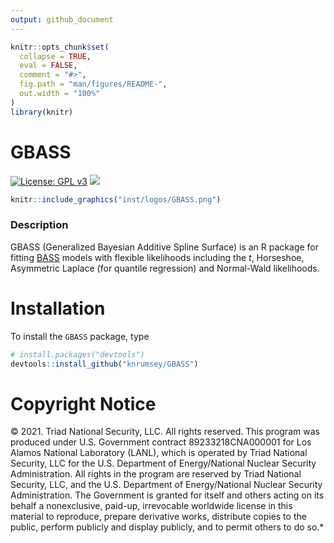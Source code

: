```yaml
---
output: github_document
---
```


<!-- README.md is generated from README.Rmd. Please edit that file -->

```r
knitr::opts_chunk$set(
  collapse = TRUE,
  eval = FALSE,
  comment = "#>",
  fig.path = "man/figures/README-",
  out.width = "100%"
)
library(knitr)
```

# GBASS 

[![License: GPL
v3](https://img.shields.io/badge/License-GPLv3-blue.svg)](https://www.gnu.org/licenses/gpl-3.0)
[![](https://img.shields.io/badge/devel%20version-1.0.1-purple.svg)](https://github.com/knrumsey-lanl/GBASS)



```r
knitr::include_graphics("inst/logos/GBASS.png")
```


### Description 

GBASS (Generalized Bayesian Additive Spline Surface) is an R package for fitting [BASS](https://github.com/cran/BASS) models with flexible likelihoods including the $t$, Horseshoe, Asymmetric Laplace (for quantile regression) and Normal-Wald likelihoods. 


# Installation

To install the `GBASS` package, type

```R
# install.packages("devtools")
devtools::install_github("knrumsey/GBASS")
```


# Copyright Notice

© 2021. Triad National Security, LLC. All rights reserved.
This program was produced under U.S. Government contract 89233218CNA000001 for Los Alamos
National Laboratory (LANL), which is operated by Triad National Security, LLC for the U.S.
Department of Energy/National Nuclear Security Administration. All rights in the program are
reserved by Triad National Security, LLC, and the U.S. Department of Energy/National Nuclear
Security Administration. The Government is granted for itself and others acting on its behalf a
nonexclusive, paid-up, irrevocable worldwide license in this material to reproduce, prepare
derivative works, distribute copies to the public, perform publicly and display publicly, and to permit
others to do so.*










